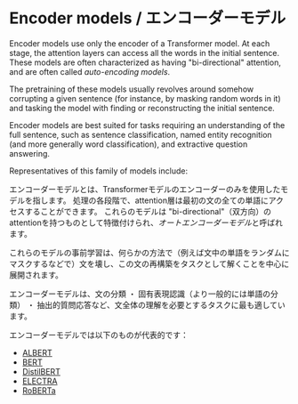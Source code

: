 # Encoder models / エンコーダーモデル

<CourseFloatingBanner
    chapter={1}
    classNames="absolute z-10 right-0 top-0"
/>

<Youtube id="MUqNwgPjJvQ" />

Encoder models use only the encoder of a Transformer model. At each stage, the attention layers can access all the words in the initial sentence. These models are often characterized as having "bi-directional" attention, and are often called *auto-encoding models*.

The pretraining of these models usually revolves around somehow corrupting a given sentence (for instance, by masking random words in it) and tasking the model with finding or reconstructing the initial sentence.

Encoder models are best suited for tasks requiring an understanding of the full sentence, such as sentence classification, named entity recognition (and more generally word classification), and extractive question answering.

Representatives of this family of models include:

エンコーダーモデルとは、Transformerモデルのエンコーダーのみを使用したモデルを指します。 処理の各段階で、attention層は最初の文の全ての単語にアクセスすることができます。 これらのモデルは "bi-directional"（双方向）のattentionを持つものとして特徴付けられ、*オートエンコーダーモデル*と呼ばれます。

これらのモデルの事前学習は、何らかの方法で（例えば文中の単語をランダムにマスクするなどで）文を壊し、この文の再構築をタスクとして解くことを中心に展開されます。

エンコーダーモデルは、文の分類 ・ 固有表現認識（より一般的には単語の分類） ・ 抽出的質問応答など、文全体の理解を必要とするタスクに最も適しています。

エンコーダーモデルでは以下のものが代表的です：

- [ALBERT](https://huggingface.co/transformers/model_doc/albert.html)
- [BERT](https://huggingface.co/transformers/model_doc/bert.html)
- [DistilBERT](https://huggingface.co/transformers/model_doc/distilbert.html)
- [ELECTRA](https://huggingface.co/transformers/model_doc/electra.html)
- [RoBERTa](https://huggingface.co/transformers/model_doc/roberta.html)
